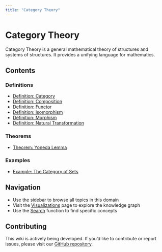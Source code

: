 ```yaml
---
title: "Category Theory"
---
```


# Category Theory

Category Theory is a general mathematical theory of structures and systems of structures. It provides a unifying language for mathematics.

## Contents

### Definitions

- [Definition: Category](def-category.qmd)
- [Definition: Composition](def-composition.qmd)
- [Definition: Functor](def-functor.qmd)
- [Definition: Isomorphism](def-isomorphism.qmd)
- [Definition: Morphism](def-morphism.qmd)
- [Definition: Natural Transformation](def-natural-transformation.qmd)

### Theorems

- [Theorem: Yoneda Lemma](thm-yoneda.qmd)

### Examples

- [Example: The Category of Sets](ex-set-category.qmd)

## Navigation

- Use the sidebar to browse all topics in this domain
- Visit the [Visualizations](../../visualizations.html) page to explore the knowledge graph
- Use the [Search](../../search.html) function to find specific concepts

## Contributing

This wiki is actively being developed. If you'd like to contribute or report issues,
please visit our [GitHub repository](https://github.com/RK0429/ModernMath).
